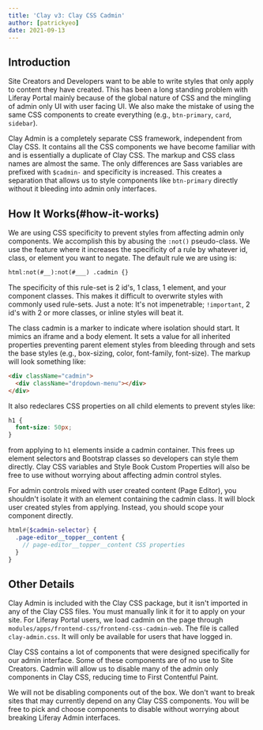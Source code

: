 ```yaml
---
title: 'Clay v3: Clay CSS Cadmin'
author: [patrickyeo]
date: 2021-09-13
---
```


## Introduction

Site Creators and Developers want to be able to write styles that only apply to content they have created. This has been a long standing problem with Liferay Portal mainly because of the global nature of CSS and the mingling of admin only UI with user facing UI. We also make the mistake of using the same CSS components to create everything (e.g., `btn-primary`, `card`, `sidebar`).

Clay Admin is a completely separate CSS framework, independent from Clay CSS. It contains all the CSS components we have become familiar with and is essentially a duplicate of Clay CSS. The markup and CSS class names are almost the same. The only differences are Sass variables are prefixed with `$cadmin-` and specificity is increased. This creates a separation that allows us to style components like `btn-primary` directly without it bleeding into admin only interfaces.

## How It Works(#how-it-works)

We are using CSS specificity to prevent styles from affecting admin only components. We accomplish this by abusing the `:not()` pseudo-class. We use the feature where it increases the specificity of a rule by whatever id, class, or element you want to negate. The default rule we are using is:

```html
html:not(#__):not(#___) .cadmin {}
```

The specificity of this rule-set is 2 id's, 1 class, 1 element, and your component classes. This makes it difficult to overwrite styles with commonly used rule-sets. Just a note: It's not impenetrable; `!important`, 2 id's with 2 or more classes, or inline styles will beat it.

The class cadmin is a marker to indicate where isolation should start. It mimics an iframe and a body element. It sets a value for all inherited properties preventing parent element styles from bleeding through and sets the base styles (e.g., box-sizing, color, font-family, font-size). The markup will look something like:

```html
<div className="cadmin">
  <div className="dropdown-menu"></div>
</div>
```

It also redeclares CSS properties on all child elements to prevent styles like:

```css
h1 {
  font-size: 50px;
}
```

from applying to `h1` elements inside a cadmin container. This frees up element selectors and Bootstrap classes so developers can style them directly. Clay CSS variables and Style Book Custom Properties will also be free to use without worrying about affecting admin control styles.

For admin controls mixed with user created content (Page Editor), you shouldn't isolate it with an element containing the cadmin class. It will block user created styles from applying. Instead, you should scope your component directly.

```scss
html#{$cadmin-selector} {
  .page-editor__topper__content {
    // page-editor__topper__content CSS properties
  }
}
```

## Other Details

Clay Admin is included with the Clay CSS package, but it isn't imported in any of the Clay CSS files. You must manually link it for it to apply on your site. For Liferay Portal users, we load cadmin on the page through `modules/apps/frontend-css/frontend-css-cadmin-web`. The file is called `clay-admin.css`. It will only be available for users that have logged in.

Clay CSS contains a lot of components that were designed specifically for our admin interface. Some of these components are of no use to Site Creators. Cadmin will allow us to disable many of the admin only components in Clay CSS, reducing time to First Contentful Paint.

We will not be disabling components out of the box. We don't want to break sites that may currently depend on any Clay CSS components. You will be free to pick and choose components to disable without worrying about breaking Liferay Admin interfaces.
